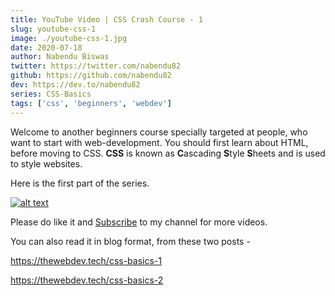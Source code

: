 ```yaml
---
title: YouTube Video | CSS Crash Course - 1
slug: youtube-css-1
image: ./youtube-css-1.jpg
date: 2020-07-18
author: Nabendu Biswas
twitter: https://twitter.com/nabendu82
github: https://github.com/nabendu82
dev: https://dev.to/nabendu82
series: CSS-Basics
tags: ['css', 'beginners', 'webdev']
---
```


Welcome to another beginners course specially targeted at people, who want to start with web-development. You should first learn about HTML, before moving to CSS. **CSS** is known as **C**ascading **S**tyle **S**heets and is used to style websites.

Here is the first part of the series.

<div className={styles.image__small}>

[![alt text](https://res.cloudinary.com/dxkxvfo2o/image/upload/v1595048595/css-basics_tlvwqf.png)](https://youtu.be/or1wvlkOqgk "CSS - 1")

</div>

Please do like it and [Subscribe](https://www.youtube.com/channel/UCRf7mazcufqZxd2pR3oQJuQ?sub_confirmation=1) to my channel for more videos.

You can also read it in blog format, from these two posts -

https://thewebdev.tech/css-basics-1

https://thewebdev.tech/css-basics-2

